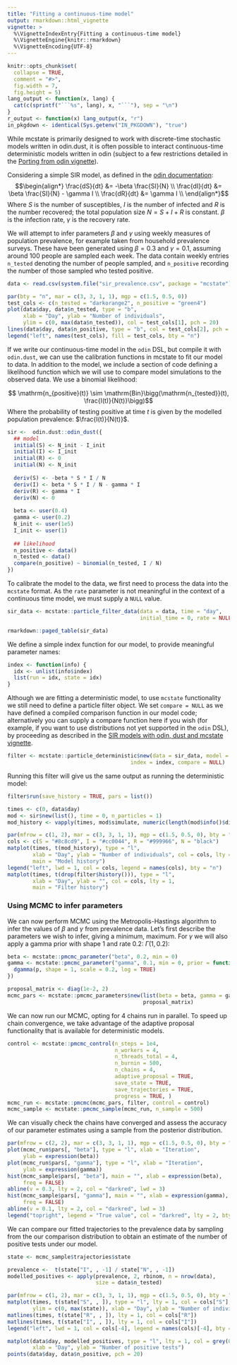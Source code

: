 ```yaml
---
title: "Fitting a continuous-time model"
output: rmarkdown::html_vignette
vignette: >
  %\VignetteIndexEntry{Fitting a continuous-time model}
  %\VignetteEngine{knitr::rmarkdown}
  %\VignetteEncoding{UTF-8}
---
```


```r
knitr::opts_chunk$set(
  collapse = TRUE,
  comment = "#>",
  fig.width = 7,
  fig.height = 5)
lang_output <- function(x, lang) {
  cat(c(sprintf("```%s", lang), x, "```"), sep = "\n")
}
r_output <- function(x) lang_output(x, "r")
in_pkgdown <- identical(Sys.getenv("IN_PKGDOWN"), "true")
```

While mcstate is primarily designed to work with discrete-time stochastic models written in odin.dust, it is often possible to interact continuous-time deterministic models written in odin (subject to a few restrictions detailed in the [Porting from odin vignette](https://mrc-ide.github.io/odin.dust/articles/porting.html)).

Considering a simple SIR model, as defined in the [odin documentation](https://mrc-ide.github.io/odin/articles/discrete.html):
$$\begin{align*}
\frac{dS}{dt} &= -\beta \frac{SI}{N} \\
\frac{dI}{dt} &= \beta \frac{SI}{N} - \gamma I \\
\frac{dR}{dt} &= \gamma I \\
\end{align*}$$
Where $S$ is the number of susceptibles, $I$ is the number of infected and $R$ is the number recovered; the total population size $N = S + I + R$ is constant. $\beta$ is the infection rate, $\gamma$ is the recovery rate.

We will attempt to infer parameters $\beta$ and $\gamma$ using weekly measures of population prevalence, for example taken from household prevalence surveys. These have been generated using $\beta = 0.3$ and $\gamma = 0.1$, assuming around 100 people are sampled each week. The data contain weekly entries `n_tested` denoting the number of people sampled, and `n_positive` recording the number of those sampled who tested positive.

```r
data <- read.csv(system.file("sir_prevalence.csv", package = "mcstate"))

par(bty = "n", mar = c(3, 3, 1, 1), mgp = c(1.5, 0.5, 0))
test_cols <- c(n_tested = "darkorange2", n_positive = "green4")
plot(data$day, data$n_tested, type = "b",
     xlab = "Day", ylab = "Number of individuals",
     ylim = c(0, max(data$n_tested)), col = test_cols[1], pch = 20)
lines(data$day, data$n_positive, type = "b", col = test_cols[2], pch = 20)
legend("left", names(test_cols), fill = test_cols, bty = "n")
```

If we write our continuous-time model in the `odin` DSL, but compile it with `odin.dust`, we can use the calibration functions in mcstate to fit our model to data. In addition to the model, we include a section of code defining a likelihood function which we will use to compare model simulations to the observed data. We use a binomial likelihood:

$$ \mathrm{n_{positive}(t)} \sim \mathrm{Bin}\bigg(\mathrm{n_{tested}}(t), \frac{I(t)}{N(t)}\bigg)$$
Where the probability of testing positive at time $t$ is given by the modelled population prevalence: $\frac{I(t)}{N(t)}$.

```r
sir <-  odin.dust::odin_dust({
  ## model
  initial(S) <- N_init - I_init
  initial(I) <- I_init
  initial(R) <- 0
  initial(N) <- N_init
  
  deriv(S) <- -beta * S * I / N
  deriv(I) <- beta * S * I / N - gamma * I
  deriv(R) <- gamma * I
  deriv(N) <- 0
  
  beta <- user(0.4)
  gamma <- user(0.2)
  N_init <- user(1e5)
  I_init <- user(1)
  
  ## likelihood
  n_positive <- data()
  n_tested <- data()
  compare(n_positive) ~ binomial(n_tested, I / N) 
})
```

To calibrate the model to the data, we first need to process the data into the `mcstate` format. As the `rate` parameter is not meaningful in the context of a continuous time model, we must supply a `NULL` value.

```r
sir_data <- mcstate::particle_filter_data(data = data, time = "day",
                                          initial_time = 0, rate = NULL)

rmarkdown::paged_table(sir_data)
```

We define a simple index function for our model, to provide meaningful parameter names: 

```r
index <- function(info) {
  idx <- unlist(info$index)
  list(run = idx, state = idx)
}
```

Although we are fitting a deterministic model, to use `mcstate` functionality we still need to define a particle filter object. We set `compare = NULL` as we have defined a compiled comparison function in our model code; alternatively you can supply a compare function here if you wish (for example, if you want to use distributions not yet supported in the `odin` DSL), by proceeding as described in the [SIR models with odin, dust and mcstate vignette](https://mrc-ide.github.io/mcstate/articles/sir_models.html).


```r

filter <- mcstate::particle_deterministic$new(data = sir_data, model = sir,
                                       index = index, compare = NULL)
```

Running this filter will give us the same output as running the deterministic model:
```r
filter$run(save_history = TRUE, pars = list())

times <- c(0, data$day)
mod <- sir$new(list(), time = 0, n_particles = 1)
mod_history <- vapply(times, mod$simulate, numeric(length(mod$info()$dim)))

par(mfrow = c(1, 2), mar = c(3, 3, 1, 1), mgp = c(1.5, 0.5, 0), bty = "n")
cols <- c(S = "#8c8cd9", I = "#cc0044", R = "#999966", N = "black")
matplot(times, t(mod_history), type = "l",
        xlab = "Day", ylab = "Number of individuals", col = cols, lty = 1,
        main = "Model history")
legend("left", lwd = 1, col = cols, legend = names(cols), bty = "n")
matplot(times, t(drop(filter$history())), type = "l",
        xlab = "Day", ylab = "", col = cols, lty = 1,
        main = "Filter history")


```

### Using MCMC to infer parameters

We can now perform MCMC using the Metropolis-Hastings algorithm to infer the values of $\beta$ and $\gamma$ from prevalence data. Let's first describe the parameters we wish to infer, giving a minimum, maximum. For $\gamma$ we will also apply a gamma prior with shape 1 and rate 0.2: $\Gamma(1, 0.2)$:

```r
beta <- mcstate::pmcmc_parameter("beta", 0.2, min = 0)
gamma <- mcstate::pmcmc_parameter("gamma", 0.1, min = 0, prior = function(p) {
  dgamma(p, shape = 1, scale = 0.2, log = TRUE)
})

proposal_matrix <- diag(1e-2, 2)
mcmc_pars <- mcstate::pmcmc_parameters$new(list(beta = beta, gamma = gamma),
                                           proposal_matrix)
```

We can now run our MCMC, opting for 4 chains run in parallel. To speed up chain convergence, we take advantage of the adaptive proposal functionality that is available for deterministic models.

```r
control <- mcstate::pmcmc_control(n_steps = 1e4,
                                  n_workers = 4,
                                  n_threads_total = 4,
                                  n_burnin = 500,
                                  n_chains = 4,
                                  adaptive_proposal = TRUE,
                                  save_state = TRUE,
                                  save_trajectories = TRUE,
                                  progress = TRUE, )
mcmc_run <- mcstate::pmcmc(mcmc_pars, filter, control = control)
mcmc_sample <- mcstate::pmcmc_sample(mcmc_run, n_sample = 500)

```
We can visually check the chains have converged and assess the accuracy of our parameter estimates using a sample from the posterior distribution.

```r
par(mfrow = c(2, 2), mar = c(3, 3, 1, 1), mgp = c(1.5, 0.5, 0), bty = "n")
plot(mcmc_run$pars[, "beta"], type = "l", xlab = "Iteration",
     ylab = expression(beta))
plot(mcmc_run$pars[, "gamma"], type = "l", xlab = "Iteration",
     ylab = expression(gamma))
hist(mcmc_sample$pars[, "beta"], main = "", xlab = expression(beta),
     freq = FALSE)
abline(v = 0.3, lty = 2, col = "darkred", lwd = 3)
hist(mcmc_sample$pars[, "gamma"], main = "", xlab = expression(gamma),
     freq = FALSE)
abline(v = 0.1, lty = 2, col = "darkred", lwd = 3)
legend("topright", legend = "True value", col = "darkred", lty = 2, bty = "n")
```

We can compare our fitted trajectories to the prevalence data by sampling from the our comparison distribution to obtain an estimate of the number of positive tests under our model.

```r

state <- mcmc_sample$trajectories$state

prevalence <-  t(state["I", , -1] / state["N", , -1])
modelled_positives <- apply(prevalence, 2, rbinom, n = nrow(data),
                            size = data$n_tested)

par(mfrow = c(1, 2), mar = c(3, 3, 1, 1), mgp = c(1.5, 0.5, 0), bty = "n")
matplot(times, t(state["S", , ]), type = "l", lty = 1, col = cols["S"],
        ylim = c(0, max(state)), xlab = "Day", ylab = "Number of individuals")
matlines(times, t(state["R", , ]), lty = 1, col = cols["R"])
matlines(times, t(state["I", , ]), lty = 1, col = cols["I"])
legend("left", lwd = 1, col = cols[-4], legend = names(cols)[-4], bty = "n")

matplot(data$day, modelled_positives, type = "l", lty = 1, col = grey(0.7, 0.2),
        xlab = "Day", ylab = "Number of positive tests")
points(data$day, data$n_positive, pch = 20)
```

